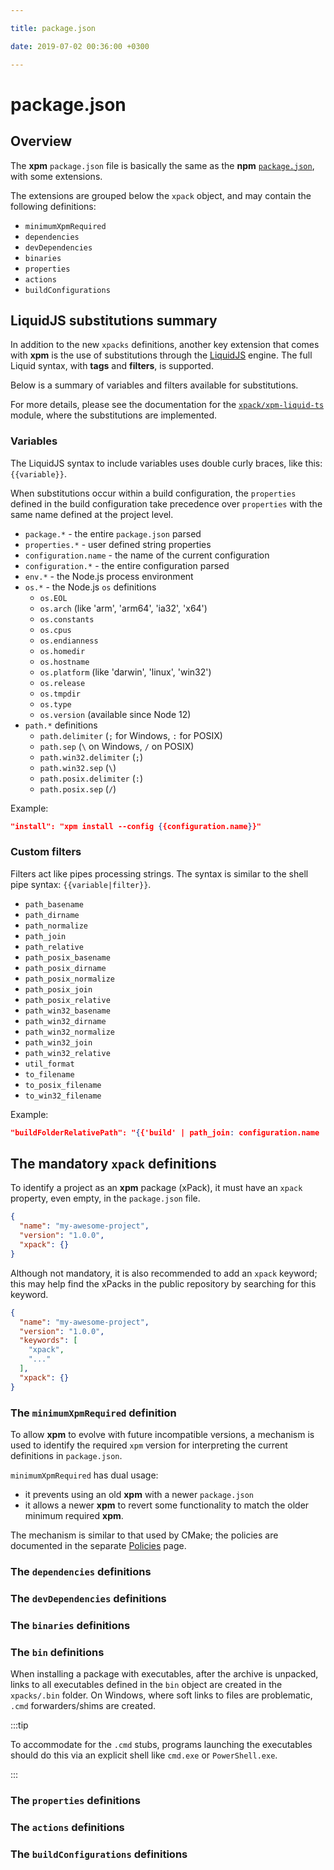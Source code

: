 ```yaml
---

title: package.json

date: 2019-07-02 00:36:00 +0300

---
```


# package.json

## Overview

The **xpm** `package.json` file is
basically the same as the **npm**
[`package.json`](https://docs.npmjs.com/files/package.json),
with some extensions.

The extensions are grouped below the `xpack` object, and may
contain the following definitions:

  - `minimumXpmRequired`
  - `dependencies`
  - `devDependencies`
  - `binaries`
  - `properties`
  - `actions`
  - `buildConfigurations`


## LiquidJS substitutions summary

In addition to the new `xpacks` definitions, another key extension
that comes with **xpm** is the use of substitutions through the
[LiquidJS](https://liquidjs.com) engine. The full Liquid syntax, with
**tags** and **filters**, is supported.

Below is a summary of variables and filters available for substitutions.

For more details, please see the documentation for the
[`xpack/xpm-liquid-ts`](https://xpack.github.io/xpm-liquid-ts) module, where
the substitutions are implemented.

### Variables

The LiquidJS syntax to include variables
uses double curly braces, like this: `{{variable}}`.

When substitutions occur within a build configuration, the `properties`
defined in the build configuration take precedence over `properties`
with the same name defined at the project level.

- `package.*` - the entire `package.json` parsed
- `properties.*` - user defined string properties
- `configuration.name` - the name of the current configuration
- `configuration.*` - the entire configuration parsed
- `env.*` - the Node.js process environment
- `os.*` - the Node.js `os` definitions
  - `os.EOL`
  - `os.arch` (like 'arm', 'arm64', 'ia32', 'x64')
  - `os.constants`
  - `os.cpus`
  - `os.endianness`
  - `os.homedir`
  - `os.hostname`
  - `os.platform` (like 'darwin', 'linux', 'win32')
  - `os.release`
  - `os.tmpdir`
  - `os.type`
  - `os.version` (available since Node 12)
- `path.*` definitions
  - `path.delimiter` (`;` for Windows, `:` for POSIX)
  - `path.sep` (`\` on Windows, `/` on POSIX)
  - `path.win32.delimiter` (`;`)
  - `path.win32.sep` (`\`)
  - `path.posix.delimiter` (`:`)
  - `path.posix.sep` (`/`)


Example:

```json title="Simple variable substitution"
"install": "xpm install --config {{configuration.name}}"
```

### Custom filters

Filters act like pipes processing strings. The syntax is similar to
the shell pipe syntax: `{{variable|filter}}`.

- `path_basename`
- `path_dirname`
- `path_normalize`
- `path_join`
- `path_relative`
- `path_posix_basename`
- `path_posix_dirname`
- `path_posix_normalize`
- `path_posix_join`
- `path_posix_relative`
- `path_win32_basename`
- `path_win32_dirname`
- `path_win32_normalize`
- `path_win32_join`
- `path_win32_relative`
- `util_format`
- `to_filename`
- `to_posix_filename`
- `to_win32_filename`

Example:

```json title="Multi-filter substitution"
"buildFolderRelativePath": "{{'build' | path_join: configuration.name | to_filename | downcase}}"
```

## The mandatory `xpack` definitions

To identify a project as an **xpm** package (xPack), it must have an `xpack`
property, even empty, in the `package.json` file.

```json title="Minimal empty xpack" {4}
{
  "name": "my-awesome-project",
  "version": "1.0.0",
  "xpack": {}
}
```

Although not mandatory, it is also recommended to add an `xpack` keyword;
this may help find the xPacks in the public repository by searching for this
keyword.

```json title="Recommended keyword" {5}
{
  "name": "my-awesome-project",
  "version": "1.0.0",
  "keywords": [
    "xpack",
    "..."
  ],
  "xpack": {}
}
```

### The `minimumXpmRequired` definition

To allow **xpm** to evolve with future incompatible versions, a mechanism
is used to identify the required `xpm` version for interpreting the current
definitions in `package.json`.

`minimumXpmRequired` has dual usage:

- it prevents using an old **xpm** with a newer `package.json`
- it allows a newer **xpm** to revert some functionality to match the
older minimum required **xpm**.

The mechanism is similar to that used by CMake; the policies are
documented in the separate [Policies](/docs/user/policies/) page.

### The `dependencies` definitions


### The `devDependencies` definitions


### The `binaries` definitions


### The `bin` definitions

When installing a package with executables,
after the archive is unpacked, links to all executables defined
in the `bin` object are created in the `xpacks/.bin` folder.
On Windows, where soft links to files are problematic, `.cmd`
forwarders/shims are created.

:::tip

To accommodate for the `.cmd` stubs,
programs launching the executables should do this via an explicit
shell like `cmd.exe` or `PowerShell.exe`.

:::

### The `properties` definitions


### The `actions` definitions


### The `buildConfigurations` definitions

